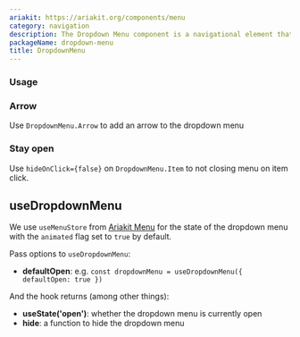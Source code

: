```yaml
---
ariakit: https://ariakit.org/components/menu
category: navigation
description: The Dropdown Menu component is a navigational element that reveals a list of options or actions when triggered by a user interaction, such as clicking a button. It provides a compact and efficient way to present multiple choices without cluttering the interface. Dropdown menus enhance usability by organizing related items in a hierarchical structure, making it easier for users to find and select options.
packageName: dropdown-menu
title: DropdownMenu
---
```


### Usage

<div data-playground="example.tsx" data-component="DropdownMenu"></div>

### Arrow

Use `DropdownMenu.Arrow` to add an arrow to the dropdown menu

<div data-playground="arrow.tsx" data-component="DropdownMenu"></div>

### Stay open

Use `hideOnClick={false}` on `DropdownMenu.Item` to not closing menu on item click.

<div data-playground="open.tsx" data-component="DropdownMenu"></div>

## useDropdownMenu

We use `useMenuStore` from [Ariakit Menu](https://ariakit.org/reference/use-menu-store) for the state of the dropdown menu with the `animated` flag set to `true` by default.

Pass options to `useDropdownMenu`:

- **defaultOpen**: e.g. `const dropdownMenu = useDropdownMenu({ defaultOpen: true })`

And the hook returns (among other things):

- **useState('open')**: whether the dropdown menu is currently open
- **hide**: a function to hide the dropdown menu
